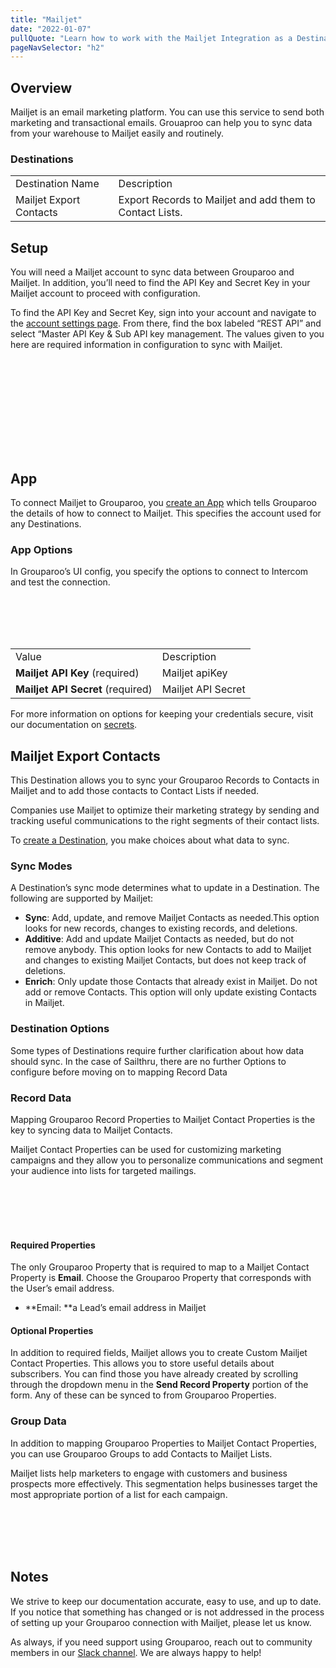 ```yaml
---
title: "Mailjet"
date: "2022-01-07"
pullQuote: "Learn how to work with the Mailjet Integration as a Destination."
pageNavSelector: "h2"
---
```


<PluginDocsLinks plugin="Mailjet" />

## Overview

Mailjet is an email marketing platform. You can use this service to send both marketing and transactional emails. Grouaproo can help you to sync data from your warehouse to Mailjet easily and routinely.

### Destinations

<table className="docTable">
  <tablebody>
    <tr>
      <td>Destination Name</td>
      <td>Description</td>
    </tr>
    <tr>
      <td>Mailjet Export Contacts</td>
      <td>Export Records to Mailjet and add them to Contact Lists.</td>
    </tr>
  </tablebody>
</table>

## Setup

You will need a Mailjet account to sync data between Grouparoo and Mailjet. In addition, you’ll need to find the API Key and Secret Key in your Mailjet account to proceed with configuration.

To find the API Key and Secret Key, sign into your account and navigate to the [account settings page](https://app.mailjet.com/account). From there, find the box labeled “REST API” and select “Master API Key & Sub API key management. The values given to you here are required information in configuration to sync with Mailjet.

<ImageInBrowserFrame
  src="/images/docs/integrations/mailjet/setup/setup-1.png"
  alt="Managing API keys"
  width={500}
  height={359}
/>
<br></br>
<br></br>

<ImageInBrowserFrame
  src="/images/docs/integrations/mailjet/setup/setup-2.png"
  alt="finding API key"
  width={733}
  height={267}
/>
<br></br>
<br></br>

## App

To connect Mailjet to Grouparoo, you [create an App](https://www.grouparoo.com/docs/config/apps) which tells Grouparoo the details of how to connect to Mailjet. This specifies the account used for any Destinations.

### App Options

In Grouparoo’s UI config, you specify the options to connect to Intercom and test the connection.

<ImageInBrowserFrame
  src="/images/docs/integrations/mailjet/app/options.png"
  alt="Mailjet App Options"
  width={733}
  height={234}
/>
<br></br>
<br></br>

<table className="docTable">
  <tablebody>
    <tr>
      <td>Value</td>
      <td>Description</td>
    </tr>
    <tr>
      <td>
        <strong>Mailjet API Key</strong> (required)
      </td>
      <td>Mailjet apiKey</td>
    </tr>
    <tr>
      <td>
        <strong>Mailjet API Secret</strong> (required)
      </td>
      <td>Mailjet API Secret</td>
    </tr>
  </tablebody>
</table>

For more information on options for keeping your credentials secure, visit our documentation on [secrets](https://www.grouparoo.com/docs/support/secrets).

## Mailjet Export Contacts

This Destination allows you to sync your Grouparoo Records to Contacts in Mailjet and to add those contacts to Contact Lists if needed.

Companies use Mailjet to optimize their marketing strategy by sending and tracking useful communications to the right segments of their contact lists.

To [create a Destination](https://www.grouparoo.com/docs/config/destinations), you make choices about what data to sync.

### Sync Modes

A Destination’s sync mode determines what to update in a Destination. The following are supported by Mailjet:

- **Sync**: Add, update, and remove Mailjet Contacts as needed.This option looks for new records, changes to existing records, and deletions.
- **Additive**: Add and update Mailjet Contacts as needed, but do not remove anybody. This option looks for new Contacts to add to Mailjet and changes to existing Mailjet Contacts, but does not keep track of deletions.
- **Enrich**: Only update those Contacts that already exist in Mailjet. Do not add or remove Contacts. This option will only update existing Contacts in Mailjet.

### Destination Options

Some types of Destinations require further clarification about how data should sync. In the case of Sailthru, there are no further Options to configure before moving on to mapping Record Data

### Record Data

Mapping Grouparoo Record Properties to Mailjet Contact Properties is the key to syncing data to Mailjet Contacts.

Mailjet Contact Properties can be used for customizing marketing campaigns and they allow you to personalize communications and segment your audience into lists for targeted mailings.

<ImageInBrowserFrame
  src="/images/docs/integrations/mailjet/export-contacts/record-data.png"
  alt="Mailjet Record Data"
  width={733}
  height={429}
/>
<br></br>
<br></br>

#### Required Properties

The only Grouparoo Property that is required to map to a Mailjet Contact Property is **Email**. Choose the Grouparoo Property that corresponds with the User’s email address.

- **Email: **a Lead’s email address in Mailjet

#### Optional Properties

In addition to required fields, Mailjet allows you to create Custom Mailjet Contact Properties. This allows you to store useful details about subscribers. You can find those you have already created by scrolling through the dropdown menu in the **Send Record Property** portion of the form. Any of these can be synced to from Grouparoo Properties.

### Group Data

In addition to mapping Grouparoo Properties to Mailjet Contact Properties, you can use Grouparoo Groups to add Contacts to Mailjet Lists.

Mailjet lists help marketers to engage with customers and business prospects more effectively. This segmentation helps businesses target the most appropriate portion of a list for each campaign.

<ImageInBrowserFrame
  src="/images/docs/integrations/mailjet/export-contacts/group-data.png"
  alt="Mailjet Group Data"
  width={733}
  height={211}
/>
<br></br>
<br></br>

## Notes

We strive to keep our documentation accurate, easy to use, and up to date. If you notice that something has changed or is not addressed in the process of setting up your Grouparoo connection with Mailjet, please let us know.

As always, if you need support using Grouparoo, reach out to community members in our [Slack channel](https://www.grouparoo.com/chat). We are always happy to help!
